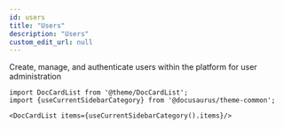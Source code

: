 ```yaml
---
id: users
title: "Users"
description: "Users"
custom_edit_url: null
---
```




Create, manage, and authenticate users within the platform for user administration



```mdx-code-block
import DocCardList from '@theme/DocCardList';
import {useCurrentSidebarCategory} from '@docusaurus/theme-common';

<DocCardList items={useCurrentSidebarCategory().items}/>
```
      